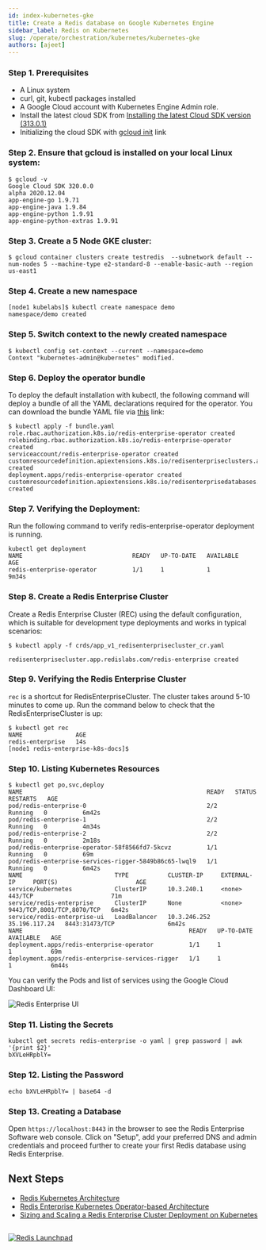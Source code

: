 ```yaml
---
id: index-kubernetes-gke
title: Create a Redis database on Google Kubernetes Engine
sidebar_label: Redis on Kubernetes
slug: /operate/orchestration/kubernetes/kubernetes-gke
authors: [ajeet]
---
```



<Authors frontMatter={frontMatter} />

### Step 1. Prerequisites

- A Linux system
- curl, git, kubectl packages installed
- A Google Cloud account with Kubernetes Engine Admin role.
- Install the latest cloud SDK from [Installing the latest Cloud SDK version (313.0.1)](https://cloud.google.com/sdk/docs/quickstart#installing_the_latest_version)
- Initializing the cloud SDK with [gcloud init](https://cloud.google.com/sdk/docs/quickstart#initializing_the) link

### Step 2. Ensure that gcloud is installed on your local Linux system:

```
$ gcloud -v
Google Cloud SDK 320.0.0
alpha 2020.12.04
app-engine-go 1.9.71
app-engine-java 1.9.84
app-engine-python 1.9.91
app-engine-python-extras 1.9.91
```

### Step 3. Create a 5 Node GKE cluster:

```
$ gcloud container clusters create testredis  --subnetwork default --num-nodes 5 --machine-type e2-standard-8 --enable-basic-auth --region us-east1
```

### Step 4. Create a new namespace

```
[node1 kubelabs]$ kubectl create namespace demo
namespace/demo created
```

### Step 5. Switch context to the newly created namespace

```
$ kubectl config set-context --current --namespace=demo
Context "kubernetes-admin@kubernetes" modified.
```

### Step 6. Deploy the operator bundle

To deploy the default installation with kubectl, the following command will deploy a bundle of all the YAML declarations required for the operator. You can download the bundle YAML file via [this](https://raw.githubusercontent.com/RedisLabs/redis-enterprise-k8s-docs/master/bundle.yaml) link:

```
$ kubectl apply -f bundle.yaml
role.rbac.authorization.k8s.io/redis-enterprise-operator created
rolebinding.rbac.authorization.k8s.io/redis-enterprise-operator created
serviceaccount/redis-enterprise-operator created
customresourcedefinition.apiextensions.k8s.io/redisenterpriseclusters.app.redislabs.com created
deployment.apps/redis-enterprise-operator created
customresourcedefinition.apiextensions.k8s.io/redisenterprisedatabases.app.redislabs.com created
```

### Step 7. Verifying the Deployment:

Run the following command to verify redis-enterprise-operator deployment is running.

```
kubectl get deployment
NAME                               READY   UP-TO-DATE   AVAILABLE   AGE
redis-enterprise-operator          1/1     1            1           9m34s
```

### Step 8. Create a Redis Enterprise Cluster

Create a Redis Enterprise Cluster (REC) using the default configuration, which is suitable for development type deployments and works in typical scenarios:

```
$ kubectl apply -f crds/app_v1_redisenterprisecluster_cr.yaml

redisenterprisecluster.app.redislabs.com/redis-enterprise created
```

### Step 9. Verifying the Redis Enterprise Cluster

`rec` is a shortcut for RedisEnterpriseCluster. The cluster takes around 5-10 minutes to come up. Run the command below to check that the RedisEnterpriseCluster is up:

```
$ kubectl get rec
NAME               AGE
redis-enterprise   14s
[node1 redis-enterprise-k8s-docs]$
```

### Step 10. Listing Kubernetes Resources

```
$ kubectl get po,svc,deploy
NAME                                                    READY   STATUS    RESTARTS   AGE
pod/redis-enterprise-0                                  2/2     Running   0          6m42s
pod/redis-enterprise-1                                  2/2     Running   0          4m34s
pod/redis-enterprise-2                                  2/2     Running   0          2m18s
pod/redis-enterprise-operator-58f8566fd7-5kcvz          1/1     Running   0          69m
pod/redis-enterprise-services-rigger-5849b86c65-lwql9   1/1     Running   0          6m42s
NAME                          TYPE           CLUSTER-IP     EXTERNAL-IP     PORT(S)                      AGE
service/kubernetes            ClusterIP      10.3.240.1     <none>          443/TCP                      71m
service/redis-enterprise      ClusterIP      None           <none>          9443/TCP,8001/TCP,8070/TCP   6m42s
service/redis-enterprise-ui   LoadBalancer   10.3.246.252   35.196.117.24   8443:31473/TCP               6m42s
NAME                                               READY   UP-TO-DATE   AVAILABLE   AGE
deployment.apps/redis-enterprise-operator          1/1     1            1           69m
deployment.apps/redis-enterprise-services-rigger   1/1     1            1           6m44s
```

You can verify the Pods and list of services using the Google Cloud Dashboard UI:

![Redis Enterprise UI](re_kubernetes.png)

### Step 11. Listing the Secrets

```
kubectl get secrets redis-enterprise -o yaml | grep password | awk '{print $2}'
bXVLeHRpblY=
```

### Step 12. Listing the Password

```
echo bXVLeHRpblY= | base64 -d
```

### Step 13. Creating a Database

Open `https://localhost:8443` in the browser to see the Redis Enterprise Software web console. Click on "Setup", add your preferred DNS and admin credentials and proceed further to create your first Redis database using Redis Enterprise.

## Next Steps

- [Redis Kubernetes Architecture](https://docs.redis.com/latest/kubernetes/architecture/)
- [Redis Enterprise Kubernetes Operator-based Architecture](https://docs.redis.com/latest/kubernetes/architecture/operator/)
- [Sizing and Scaling a Redis Enterprise Cluster Deployment on Kubernetes](https://docs.redis.com/latest/kubernetes/memory/sizing-on-kubernetes/)

##

<div>
  <a
    href="https://launchpad.redis.com"
    target="_blank"
    rel="noopener"
    className="link">
    <img
      src="/img/launchpad.png"
      className="thumb"
      loading="lazy"
      alt="Redis Launchpad"
    />
  </a>
</div>
